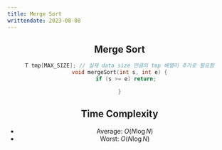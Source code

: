 ---
title: Merge Sort
writtendate: 2023-08-08
---

<Header />


## Merge Sort

```cpp
T tmp[MAX_SIZE]; // 실제 data size 만큼의 tmp 배열이 추가로 필요함
void mergeSort(int s, int e) {
    if (s >= e) return;

}
```


## Time Complexity

- Average: $O(N\log N)$
- Worst: $O(N\log N)$

<Comment />
